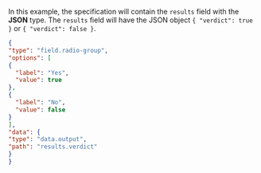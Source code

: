 In this example, the specification will contain the `results` field with the **JSON** type. The `results` field will have the JSON object `{ "verdict": true }` or `{ "verdict": false }`.

  ```json
  {
"type": "field.radio-group",
"options": [
  {
    "label": "Yes",
    "value": true
  },
  {
    "label": "No",
    "value": false
  }
],
"data": {
  "type": "data.output",
  "path": "results.verdict"
}
  }
  ```